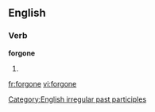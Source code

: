 ==English==

===Verb===
'''forgone'''

# {{past participle of|[[forgo]]}}

[[Category:English irregular past participles]]

[[fr:forgone]]
[[vi:forgone]]